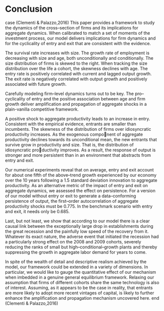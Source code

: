 # Conclusion

 case (Clementi & Palazzo,2016)
This paper provides a framework to study the dynamics of the cross–section of firms and its implications for aggregate dynamics. When calibrated to match a set of moments of the investment process, our model delivers implications for firm dynamics and for the cyclicality of entry and exit that are consistent with the evidence. 

The survival rate increases with size. The growth rate of employment is decreasing with size and age, both unconditionally and conditionally. The size distribution of firms is skewed to the right. When tracking the size distribution over the life a cohort, the skewness declines with age. The entry rate is positively correlated with current and lagged output growth. The exit rate is negatively correlated with output growth and positively associated with future growth. 

Carefully modeling firm–level dynamics turns out to be key. The pro–cyclicality of entry and the positive association between age and firm growth deliver amplification and propagation of aggregate shocks in a plain-vanilla competitive framework.
 
A positive shock to aggregate productivity leads to an increase in entry. Consistent with the empirical evidence, entrants are smaller than incumbents. The skewness of the distribution of firms over idiosyncratic productivity increases. As the exogenous component of aggregate productivity declines towards its unconditional mean, the new entrants that survive grow in productivity and size. That is, the distribution of idiosyncratic productivity improves. As a result, the response of output is stronger and more persistent than in an environment that abstracts from entry and exit. 

Our numerical experiments reveal that on average, entry and exit account for about one fifth of the above–trend growth experienced by our economy over the 10 years following a 1.5 standard deviation innovation to aggregate productivity. As an alternative metric of the impact of entry and exit on aggregate dynamics, we assessed the effect on persistence. For a version of our model without entry or exit to generate a data–conforming persistence of output, the first–order autocorrelation of aggregate productivity shocks must be 0.775. In the benchmark scenario with entry and exit, it needs only be 0.685. 

Last, but not least, we show that according to our model there is a clear causal link between the exceptionally large drop in establishments during the great recession and the painfully low speed of the recovery from it. Whatever its exact nature, the adverse event that initiated the recession had a particularly strong effect on the 2008 and 2009 cohorts, severely reducing the ranks of small but high–conditional–growth plants and thereby suppressing the growth in aggregate labor demand for years to come. 

In spite of the wealth of detail and descriptive realism achieved by the model, our framework could be extended in a variety of dimensions. In particular, we would like to gauge the quantitative effect of our mechanism when imbedded in a genuine general equilibrium framework. Relaxing our assumption that firms of different cohorts share the same technology is also of interest. Assuming, as it appears to be the case in reality, that entrants are more likely to adopt more recent vintages of capital, is likely to further enhance the amplification and propagation mechanism uncovered here. 
end (Clementi & Palazzo,2016)
